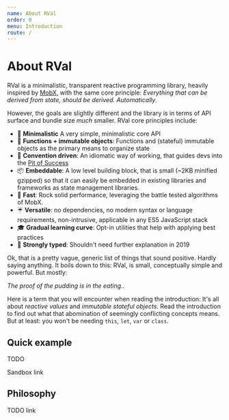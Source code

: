 ```yaml
---
name: About RVal
order: 0
menu: Introduction
route: /
---
```


# About RVal

RVal is a minimalistic, transparent reactive programming library, heavily inspired by [MobX](http://mobx.js.org), 
with the same core principle: _Everything that can be derived from state, should be derived. Automatically_.

However, the goals are slightly different and the library is in terms of API surface and bundle size _much_ smaller. 
RVal core principles include:

* 🍭 **Minimalistic** A very simple, minimalistic core API
* 🛅 **Functions + immutable objects**: Functions and (stateful) immutable objects as the primary means to organize state
* 🎯 **Convention driven**: An idiomatic way of working, that guides devs into the [Pit of Success](https://medium.com/@ricomariani/the-pit-of-success-cfefc6cb64c8)
* 📦 **Embeddable**: A low level building block, that is small (~2KB minified gzipped) so that it can easily be embedded in existing libraries and frameworks as state management libraries.
* 🐆 **Fast**: Rock solid performance, leveraging the battle tested algorithms of MobX.
* ☔ **Versatile**: no dependencies, no modern syntax or language requirements, non-intrusive, applicable in any ES5 JavaScript stack
* 🎓 **Gradual learning curve**: Opt-in utilities that help with applying best practices
* 💪 **Strongly typed**: Shouldn't need further explanation in 2019

Ok, that is a pretty vague, generic list of things that sound positive. Hardly saying anything. 
It boils down to this: RVal, is small, conceptually simple and powerful.
But mostly: 

_The proof of the pudding is in the eating._.

Here is a term that you will encounter when reading the introduction: 
It's all about _reactive values_ and _immutable stateful objects_. 
Read the introduction to find out what that abomination of seemingly conflicting concepts means.
But at least: you won't be needing `this`, `let`, `var` or `class`.

## Quick example

TODO

Sandbox link

## Philosophy

TODO link